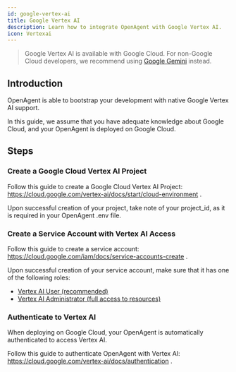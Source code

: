 ```yaml
---
id: google-vertex-ai
title: Google Vertex AI
description: Learn how to integrate OpenAgent with Google Vertex AI.
icon: Vertexai
---
```


> Google Vertex AI is available with Google Cloud. For non-Google Cloud developers, we recommend using [Google Gemini](/guide/ai/openagent/integrations/gemini) instead.

## Introduction

OpenAgent is able to bootstrap your development with native Google Vertex AI support.

In this guide, we assume that you have adequate knowledge about Google Cloud, and your OpenAgent is deployed on Google Cloud.

## Steps

### Create a Google Cloud Vertex AI Project

Follow this guide to create a Google Cloud Vertex AI Project: https://cloud.google.com/vertex-ai/docs/start/cloud-environment .

Upon successful creation of your project, take note of your project_id, as it is required in your OpenAgent .env file.

### Create a Service Account with Vertex AI Access

Follow this guide to create a service account: https://cloud.google.com/iam/docs/service-accounts-create .

Upon successful creation of your service account, make sure that it has one of the following roles:

- [Vertex AI User (recommended)](https://cloud.google.com/vertex-ai/docs/general/access-control#aiplatform.user)
- [Vertex AI Administrator (full access to resources)](https://cloud.google.com/vertex-ai/docs/general/access-control#aiplatform.admin)

### Authenticate to Vertex AI

When deploying on Google Cloud, your OpenAgent is automatically authenticated to access Vertex AI.

Follow this guide to authenticate OpenAgent with Vertex AI: https://cloud.google.com/vertex-ai/docs/authentication .
